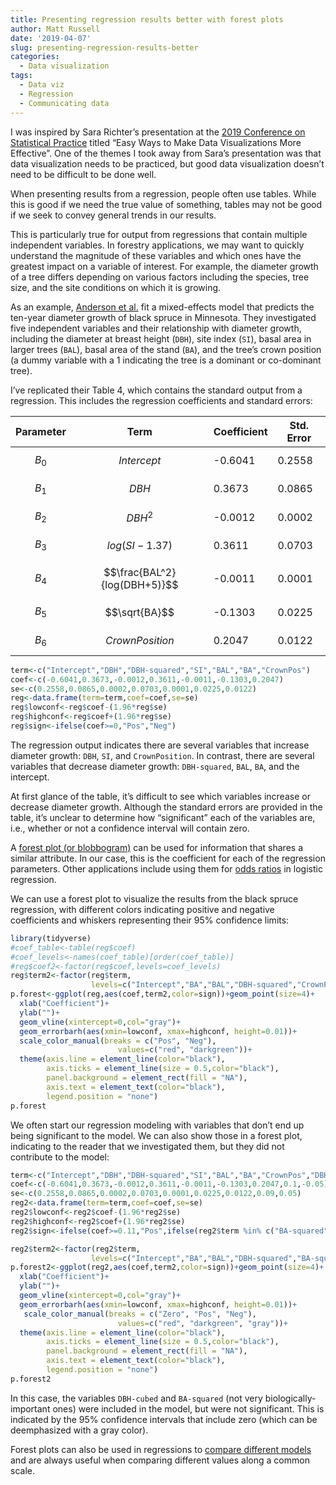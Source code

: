 ```yaml
---
title: Presenting regression results better with forest plots
author: Matt Russell
date: '2019-04-07'
slug: presenting-regression-results-better
categories:
  - Data visualization
tags:
  - Data viz
  - Regression
  - Communicating data
---
```


I was inspired by Sara Richter's presentation at the [2019 Conference on Statistical Practice](https://ww2.amstat.org/meetings/csp/2019/index.cfm) titled "Easy Ways to Make Data Visualizations More Effective". One of the themes I took away from Sara's presentation was that data visualization needs to be practiced, but good data visualization doesn't need to be difficult to be done well.

When presenting results from a regression, people often use tables. While this is good if we need the true value of something, tables may not be good if we seek to convey general trends in our results.

This is particularly true for output from regressions that contain multiple independent variables. In forestry applications, we may want to quickly understand the magnitude of these variables and which ones have the greatest impact on a variable of interest. For example, the diameter growth of a tree differs depending on various factors including the species, tree size, and the site conditions on which it is growing. 

As an example, [Anderson et al.](https://www.mdpi.com/1999-4907/9/12/747) fit a mixed-effects model that predicts the ten-year diameter growth of black spruce in Minnesota. They investigated five independent variables and their relationship with diameter growth, including the diameter at breast height (`DBH`), site index (`SI`), basal area in larger trees (`BAL`), basal area of the stand (`BA`), and the tree's crown position (a dummy variable with a 1 indicating the tree is a dominant or co-dominant tree). 

I've replicated their Table 4, which contains the standard output from a regression. This includes the regression coefficients and standard errors:

Parameter | Term | Coefficient | Std. Error
------------- | ------------- | ------------- | ------------- | 
$$B_{0}$$ | $${Intercept}$$ | -0.6041 | 0.2558
$$B_{1}$$ | $${DBH}$$ | 0.3673 | 0.0865
$$B_{2}$$ | $${DBH^2}$$ | -0.0012 | 0.0002
$$B_{3}$$ | $${log(SI-1.37)}$$ | 0.3611 | 0.0703
$$B_{4}$$ | $$\frac{BAL^2}{log(DBH+5)}$$ | -0.0011 | 0.0001
$$B_{5}$$ | $$\sqrt{BA}$$ | -0.1303 | 0.0225
$$B_{6}$$ | $${CrownPosition}$$ | 0.2047 | 0.0122

```r
term<-c("Intercept","DBH","DBH-squared","SI","BAL","BA","CrownPos")
coef<-c(-0.6041,0.3673,-0.0012,0.3611,-0.0011,-0.1303,0.2047)
se<-c(0.2558,0.0865,0.0002,0.0703,0.0001,0.0225,0.0122)
reg<-data.frame(term=term,coef=coef,se=se)
reg$lowconf<-reg$coef-(1.96*reg$se)
reg$highconf<-reg$coef+(1.96*reg$se)
reg$sign<-ifelse(coef>=0,"Pos","Neg")
```

The regression output indicates there are several variables that increase diameter growth: `DBH`, `SI`, and `CrownPosition`. In contrast, there are several variables that decrease diameter growth: `DBH-squared`, `BAL`, `BA`, and the intercept.
 
At first glance of the table, it's difficult to see which variables increase or decrease diameter growth. Although the standard errors are provided in the table, it's unclear to determine how "significant" each of the variables are, i.e., whether or not a confidence interval will contain zero.

A [forest plot (or blobbogram)](https://en.wikipedia.org/wiki/Forest_plot) can be used for information that shares a similar attribute. In our case, this is the coefficient for each of the regression parameters. Other applications include using them for [odds ratios](https://cran.r-project.org/web/packages/sjPlot/vignettes/plot_model_estimates.html) in logistic regression.

We can use a forest plot to visualize the results from the black spruce regression, with different colors indicating positive and negative coefficients and whiskers representing their 95% confidence limits:

```r
library(tidyverse)
#coef_table<-table(reg$coef)
#coef_levels<-names(coef_table)[order(coef_table)]
#reg$coef2<-factor(reg$coef,levels=coef_levels)
reg$term2<-factor(reg$term,
                  levels=c("Intercept","BA","BAL","DBH-squared","CrownPos","SI","DBH"))
p.forest<-ggplot(reg,aes(coef,term2,color=sign))+geom_point(size=4)+
  xlab("Coefficient")+
  ylab("")+
  geom_vline(xintercept=0,col="gray")+
  geom_errorbarh(aes(xmin=lowconf, xmax=highconf, height=0.01))+
  scale_color_manual(breaks = c("Pos", "Neg"),
                        values=c("red", "darkgreen"))+
  theme(axis.line = element_line(color="black"),
        axis.ticks = element_line(size = 0.5,color="black"),
        panel.background = element_rect(fill = "NA"),
        axis.text = element_text(color="black"),
        legend.position = "none")
p.forest
```

We often start our regression modeling with variables that don't end up being significant to the model. We can also show those in a forest plot, indicating to the reader that we investigated them, but they did not contribute to the model:

```r
term<-c("Intercept","DBH","DBH-squared","SI","BAL","BA","CrownPos","DBH-cubed","BA-squared")
coef<-c(-0.6041,0.3673,-0.0012,0.3611,-0.0011,-0.1303,0.2047,0.1,-0.05)
se<-c(0.2558,0.0865,0.0002,0.0703,0.0001,0.0225,0.0122,0.09,0.05)
reg2<-data.frame(term=term,coef=coef,se=se)
reg2$lowconf<-reg2$coef-(1.96*reg2$se)
reg2$highconf<-reg2$coef+(1.96*reg2$se)
reg2$sign<-ifelse(coef>=0.11,"Pos",ifelse(reg2$term %in% c("BA-squared","DBH-cubed"),"Zero","Neg"))

reg2$term2<-factor(reg2$term,
                  levels=c("Intercept","BA","BAL","DBH-squared","BA-squared","DBH-cubed","CrownPos","SI","DBH"))
p.forest2<-ggplot(reg2,aes(coef,term2,color=sign))+geom_point(size=4)+
  xlab("Coefficient")+
  ylab("")+
  geom_vline(xintercept=0,col="gray")+
  geom_errorbarh(aes(xmin=lowconf, xmax=highconf, height=0.01))+
   scale_color_manual(breaks = c("Zero", "Pos", "Neg"),
                        values=c("red", "darkgreen", "gray"))+
  theme(axis.line = element_line(color="black"),
        axis.ticks = element_line(size = 0.5,color="black"),
        panel.background = element_rect(fill = "NA"),
        axis.text = element_text(color="black"),
        legend.position = "none")
p.forest2
```

In this case, the variables `DBH-cubed` and `BA-squared` (not very biologically-important ones) were included in the model, but were not significant. This is indicated by the 95% confidence intervals that include zero (which can be deemphasized with a gray color).  

Forest plots can also be used in regressions to [compare different models](https://cran.r-project.org/web/packages/jtools/vignettes/summ.html) and are always useful when comparing different values along a common scale.

